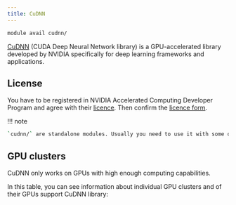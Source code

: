 ```yaml
---
title: CuDNN
---
```

```bash
module avail cudnn/
```

[CuDNN](https://developer.nvidia.com/cudnn) (CUDA Deep Neural Network library) is a GPU-accelerated library developed by NVIDIA specifically for deep learning frameworks and applications.

## License

You have to be registered in NVIDIA Accelerated Computing Developer Program and agree with their [licence](https://developer.nvidia.com/rdp/assets/cudnn-65-eula-asset). Then confirm the [licence form](https://signup.e-infra.cz/fed/registrar/?vo=meta&group=lic_cudnn).

!!! note
```bash
`cudnn/` are standalone modules. Usually you need to use it with some of [CUDA modules](../../software/sw-list/cuda). 
```

## GPU clusters

CuDNN only works on GPUs with high enough computing capabilities. 

In this table, you can see information about individual GPU clusters and of their GPUs support CuDNN library: 







